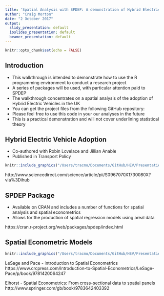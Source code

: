 ```yaml
---
title: 'Spatial Analysis with SPDEP: A demonstration of Hybrid Electric Vehicle Adoption'
author: "Craig Morton"
date: "2 October 2017"
output:
  slidy_presentation: default
  ioslides_presentation: default
  beamer_presentation: default
---
```


```r
knitr::opts_chunk$set(echo = FALSE)
```

## Introduction

- This walkthrough is intended to demonstrate how to use the R programming environment to conduct a research project
- A series of packages will be used, with particular attention paid to  SPDEP 
- The walkthrough concentrates on a spatial analysis of the adoption of Hybrid Electric Vehicles in the UK
- You can get the project files from the following GitHub repository:
- Please feel free to use this code in your our analyses in the future
- This is a practical demonstration and will not cover underlining statistical theory

## Hybrid Electric Vehicle Adoption

- Co-authored with Robin Lovelace and Jillian Anable
- Published in Transport Policy

```r
knitr::include_graphics("/Users/tracmo/Documents/GitHub/HEV/Presentation/PaperHeader.png")
```

http://www.sciencedirect.com/science/article/pii/S0967070X1730080X?via%3Dihub

## SPDEP Package

- Available on CRAN and includes a number of functions for spatial analysis and spatial econometrics
- Allows for the production of spatial regression models using areal data

https://cran.r-project.org/web/packages/spdep/index.html

## Spatial Econometric Models

```r
knitr::include_graphics("/Users/tracmo/Documents/GitHub/HEV/Presentation/SpatialEconometrics.png")
```

LeSage and Pace - Introduction to Spatial Econometrics
https://www.crcpress.com/Introduction-to-Spatial-Econometrics/LeSage-Pace/p/book/9781420064247

Elhorst - Spatial Econometrics: From cross-sectional data to spatial panels
http://www.springer.com/gb/book/9783642403392


